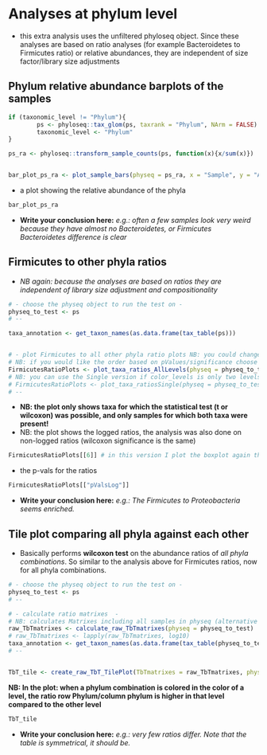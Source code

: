 # Analyses at phylum level

- this extra analysis uses the unfiltered phyloseq object. Since these analyses are based on ratio analyses (for example Bacteroidetes to Firmicutes ratio) or relative abundances, they are independent of size factor/library size adjustments


## Phylum relative abundance barplots of the samples

```r
if (taxonomic_level != "Phylum"){
        ps <- phyloseq::tax_glom(ps, taxrank = "Phylum", NArm = FALSE)
        taxonomic_level <- "Phylum"
}

ps_ra <- phyloseq::transform_sample_counts(ps, function(x){x/sum(x)})


bar_plot_ps_ra <- plot_sample_bars(physeq = ps_ra, x = "Sample", y = "Abundance", group_var = group_var, color_levels = color_levels, fill = "Phylum", color_sample_names = TRUE, col_vec = phylum_colors, facet_grid = NULL)
```

- a plot showing the relative abundance of the phyla

```r
bar_plot_ps_ra
```

- **Write your conclusion here:** *e.g.: often a few samples look very weird because they have almost no Bacteroidetes, or Firmicutes Bacteroidetes difference is clear*




## Firmicutes to other phyla ratios

- *NB again: because the analyses are based on ratios they are independent of library size adjustment and compositionality*

```r
# - choose the physeq object to run the test on -
physeq_to_test <- ps
# --

taxa_annotation <- get_taxon_names(as.data.frame(tax_table(ps)))


# - plot Firmicutes to all other phyla ratio plots NB: you could change taxa_den to maybe only Bacteroidetes -
# NB: if you would like the order based on pValues/significance choose tax_order = NULL
FirmicutesRatioPlots <- plot_taxa_ratios_AllLevels(physeq = physeq_to_test, group_var = group_var, color_levels = color_levels, tax_names = taxa_annotation, taxa_nom = "Firmicutes", taxa_den = NULL, tax_order = names(phylum_colors), test = "wilcox.test", p_adjust_method = "fdr", symnum.args = list(cutpoints = c(0, 1e-04, 0.001, 0.01, 0.05, 1), symbols = c("****", "***", "**", "*", "ns")))
# NB: you can use the Single version if color_levels is only two levels and you do not want the bars.
# FirmicutesRatioPlots <- plot_taxa_ratiosSingle(physeq = physeq_to_test, group_var = group_var, color_levels = color_levels, tax_names = taxa_annotation, taxa_nom = "Firmicutes", taxa_den = NULL, tax_order = names(phylum_colors), test = "wilcox.test", p_adjust_method = "fdr", symnum.args = list(cutpoints = c(0, 1e-04, 0.001, 0.01, 0.05, 1), symbols = c("****", "***", "**", "*", "ns")))
# --
```

- **NB: the plot only shows taxa for which the statistical test (t or wilcoxon) was possible, and only samples for which both taxa were present!**
- NB: the plot shows the logged ratios, the analysis was also done on non-logged ratios (wilcoxon significance is the same)


```r
FirmicutesRatioPlots[[6]] # in this version I plot the boxplot again the logged ones
```

- the p-vals for the ratios

```r
FirmicutesRatioPlots[["pValsLog"]] 
```


- **Write your conclusion here:** *e.g.: The Firmicutes to Proteobacteria seems enriched.*




## Tile plot comparing all phyla against each other

- Basically performs **wilcoxon test** on the abundance ratios of *all phyla combinations*. So similar to the analysis above for Firmicutes ratios, now for all phyla combinations.


```r
# - choose the physeq object to run the test on -
physeq_to_test <- ps
# --

# - calculate ratio matrixes  -
# NB: calculates Matrixes including all samples in physeq (alternative use calculate_raw_TbTmatrixesSingle)
raw_TbTmatrixes <- calculate_raw_TbTmatrixes(physeq = physeq_to_test)
# raw_TbTmatrixes <- lapply(raw_TbTmatrixes, log10)
taxa_annotation <- get_taxon_names(as.data.frame(tax_table(physeq_to_test)))
# --


TbT_tile <- create_raw_TbT_TilePlot(TbTmatrixes = raw_TbTmatrixes, physeq = physeq_to_test, group_var = group_var, color_levels = color_levels, signi_level = 0.05, tax_names = taxa_annotation, tax_order = names(phylum_colors), test = "wilcoxon", p_adjust_method = "none")
```


**NB: In the plot: when a phylum combination is colored in the color of a level, the ratio row Phylum/column phylum is higher in that level compared to the other level**


```r
TbT_tile
```

- **Write your conclusion here:** *e.g.: very few ratios differ. Note that the table is symmetrical, it should be.*


